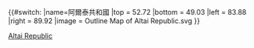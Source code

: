 {{#switch:{{{1}}}
|name=阿爾泰共和國
|top = 52.72
|bottom = 49.03
|left = 83.88
|right = 89.92
|image = Outline Map of Altai Republic.svg
}}<noinclude>{{Location map/Info}}

[[Category:俄羅斯聯邦主體地理位置圖模板|Altai Republic]]
</noinclude>